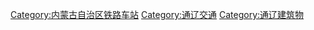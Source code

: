 [[Category:内蒙古自治区铁路车站|Category:内蒙古自治区铁路车站]]
[[Category:通辽交通|Category:通辽交通]]
[[Category:通辽建筑物|Category:通辽建筑物]]